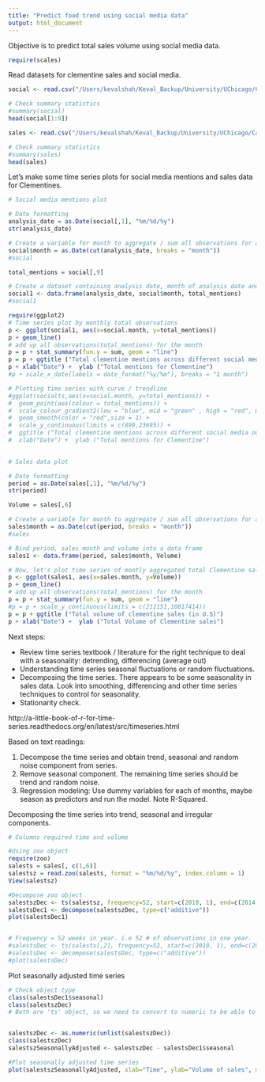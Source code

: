 ```yaml
---
title: "Predict food trend using social media data"
output: html_document
---
```


Objective is to predict total sales volume using social media data. 


```r
require(scales)
```


Read datasets for clementine sales and social media.  

```r
social <- read.csv("/Users/kevalshah/Keval_Backup/University/UChicago/Capstone/Data/clementine_social.csv")

# Check summary statistics
#summary(social)
head(social[1:9])

sales <- read.csv("/Users/kevalshah/Keval_Backup/University/UChicago/Capstone/Data/clementine_sales.csv")

# Check summary statistics
#summary(sales)
head(sales)
```

Let's make some time series plots for social media mentions and sales data for Clementines. 

```r
# Social media mentions plot

# Date formatting 
analysis_date = as.Date(social[,1], "%m/%d/%y")
str(analysis_date)

# Create a variable for month to aggregate / sum all observations for a particular month 
social$month = as.Date(cut(analysis_date, breaks = "month"))
#social

total_mentions = social[,9]

# Create a dataset containing analysis date, month of analysis date and total social media mentions for plotting a observations aggregated at a monthly level. 
social1 <- data.frame(analysis_date, social$month, total_mentions)
#social1

require(ggplot2)
# Time series plot by monthly total observations
p <- ggplot(social1, aes(x=social.month, y=total_mentions)) 
p + geom_line() 
# add up all observations(total_mentions) for the month
p = p + stat_summary(fun.y = sum, geom = "line")
p = p + ggtitle ("Total clementine mentions across different social media outlets") 
p + xlab("Date") +  ylab ("Total mentions for Clementine")
#p + scale_x_date(labels = date_format("%y/%m"), breaks = "1 month")

# Plotting time series with curve / trendline 
#ggplot(socialts,aes(x=social.month, y=total_mentions)) + 
#  geom_point(aes(colour = total_mentions)) +
#  scale_colour_gradient2(low = "blue", mid = "green" , high = "red", midpoint = 4738 ) + 
#  geom_smooth(color = "red",size = 1) +
#  scale_y_continuous(limits = c(899,23695)) +
#  ggtitle ("Total clementine mentions across different social media outlets") +
#  xlab("Date") +  ylab ("Total mentions for Clementine")
   

```

```r
# Sales data plot 

# Date formatting 
period = as.Date(sales[,1], "%m/%d/%y")
str(period)

Volume = sales[,6]

# Create a variable for month to aggregate / sum all observations for a particular month 
sales$month = as.Date(cut(period, breaks = "month"))
#sales

# Bind period, sales month and volume into a data frame 
sales1 <- data.frame(period, sales$month, Volume)

# Now, let's plot time series of montly aggregated total Clementine sales volume
p <- ggplot(sales1, aes(x=sales.month, y=Volume))
p + geom_line() 
# add up all observations(total_mentions) for the month
p = p + stat_summary(fun.y = sum, geom = "line")
#p = p + scale_y_continuous(limits = c(211151,10017414))
p = p + ggtitle ("Total volume of clementine sales (in U.S)") 
p + xlab("Date") +  ylab ("Total Volume of Clementine sales")
```

Next steps: 

- Review time series textbook / literature for the right technique to deal with a seasonality:
detrending, differencing (average out)
- Understanding time series seasonal fluctuations or random fluctuations. 
- Decomposing the time series. There appears to be some seasonality in sales data. Look into smoothing, differencing and other time series techniques to control for seasonality. 
- Stationarity check. 

http://a-little-book-of-r-for-time-series.readthedocs.org/en/latest/src/timeseries.html 

Based on text readings: 

1. Decompose the time series and obtain trend, seasonal and random noise component from series. 
2. Remove seasonal component. The remaining time series should be trend and random noise. 
3. Regression modeling: Use dummy variables for each of months, maybe season as predictors and run the model. Note R-Squared. 



Decomposing the time series into trend, seasonal and irregular components. 

```r
# Columns required time and volume

#Using zoo object
require(zoo)
salests = sales[, c(1,6)]
salestsz = read.zoo(salests, format = "%m/%d/%y", index.column = 1)
View(salestsz)

#Decompose zoo object
salestszDec <- ts(salestsz, frequency=52, start=c(2010, 1), end=c(2014,12))
salestsDec1 <- decompose(salestszDec, type=c("additive"))
plot(salestsDec1)


# Frequency = 52 weeks in year. i.e 52 # of observations in one year. 
#salestsDec <- ts(salests[,2], frequency=52, start=c(2010, 1), end=c(2014,12))
#salestsDec <- decompose(salestsDec, type=c("additive"))
#plot(salestsDec)

```

Plot seasonally adjusted time series 

```r
# Check object type
class(salestsDec1$seasonal)
class(salestszDec)
# Both are 'ts' object, so we need to convert to numeric to be able to perform math operation of subtracting seasonal component from the original series. 


salestszDec <- as.numeric(unlist(salestszDec))
class(salestszDec)
salestszSeasonallyAdjusted <- salestszDec - salestsDec1$seasonal

#Plot seasonally adjusted time series
plot(salestszSeasonallyAdjusted, xlab="Time", ylab="Volume of sales", main="Seasonally adjusted clementine sales volume")
```




